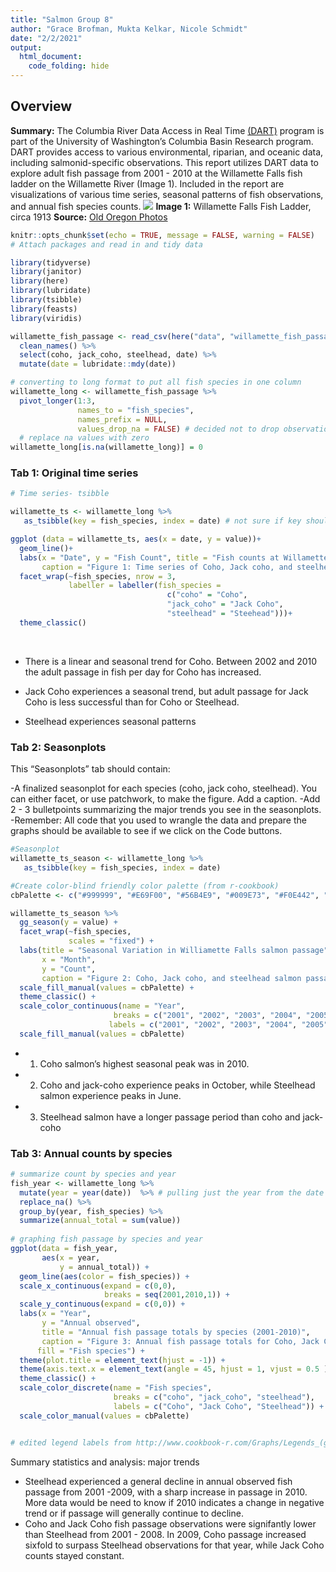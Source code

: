 ```yaml
---
title: "Salmon Group 8"
author: "Grace Brofman, Mukta Kelkar, Nicole Schmidt"
date: "2/2/2021"
output: 
  html_document:
    code_folding: hide
---
```


## Overview {.tabset}

**Summary:**
The Columbia River Data Access in Real Time [(DART)](http://www.cbr.washington.edu/dart/query/adult_daily) program is part of the University of Washington's Columbia Basin Research program. DART provides access to various environmental, riparian, and oceanic data, including salmonid-specific observations. This report utilizes DART data to explore adult fish passage from 2001 - 2010 at the Willamette Falls fish ladder on the Willamette River (Image 1). Included in the report are visualizations of various time series, seasonal patterns of fish observations, and annual fish species counts.
![](fish_ladder.jpg)
**Image 1:** Willamette Falls Fish Ladder, circa 1913
**Source:** [Old Oregon Photos](https://www.oldoregonphotos.com/fish-ladder-at-willamette-falls-1913.html)

```r
knitr::opts_chunk$set(echo = TRUE, message = FALSE, warning = FALSE)
# Attach packages and read in and tidy data 

library(tidyverse)
library(janitor)
library(here)
library(lubridate)
library(tsibble)
library(feasts)
library(viridis)

willamette_fish_passage <- read_csv(here("data", "willamette_fish_passage.csv")) %>% 
  clean_names() %>% 
  select(coho, jack_coho, steelhead, date) %>% 
  mutate(date = lubridate::mdy(date))

# converting to long format to put all fish species in one column
willamette_long <- willamette_fish_passage %>% 
  pivot_longer(1:3,
               names_to = "fish_species",
               names_prefix = NULL,
               values_drop_na = FALSE) # decided not to drop observations with n/a values becuase in Tab 1 it says to change na values to zero
  # replace na values with zero
willamette_long[is.na(willamette_long)] = 0 

```

### **Tab 1:** Original time series 

```r

# Time series- tsibble

willamette_ts <- willamette_long %>% 
   as_tsibble(key = fish_species, index = date) # not sure if key should be fish species or something else? 

ggplot (data = willamette_ts, aes(x = date, y = value))+
  geom_line()+
  labs(x = "Date", y = "Fish Count", title = "Fish counts at Willamette Falls (2001 - 2010)", subtitle = "Adult passage (fish/day)",
       caption = "Figure 1: Time series of Coho, Jack coho, and steelhead salmon passage from 2001 - 2010 (fish/ day)")+
  facet_wrap(~fish_species, nrow = 3, 
             labeller = labeller(fish_species =
                                   c("coho" = "Coho",
                                   "jack_coho" = "Jack Coho",
                                   "steelhead" = "Steehead")))+
  theme_classic()

```
<br>

- There is a linear and seasonal trend for Coho. Between 2002 and 2010 the adult passage in fish per day for Coho has increased.

- Jack Coho experiences a seasonal trend, but adult passage for Jack Coho is less successful than for Coho or Steelhead.

- Steelhead experiences seasonal patterns

### **Tab 2:** Seasonplots
This “Seasonplots” tab should contain: 

-A finalized seasonplot for each species (coho, jack coho, steelhead). You can either facet, or use patchwork, to make the figure. Add a caption. 
-Add 2 - 3 bulletpoints summarizing the major trends you see in the seasonplots.
-Remember: All code that you used to wrangle the data and prepare the graphs should be available to see if we click on the Code buttons. 

```r
#Seasonplot
willamette_ts_season <- willamette_long %>% 
   as_tsibble(key = fish_species, index = date)

#Create color-blind friendly color palette (from r-cookbook)
cbPalette <- c("#999999", "#E69F00", "#56B4E9", "#009E73", "#F0E442", "#0072B2", "#D55E00", "#CC79A7")

willamette_ts_season %>% 
  gg_season(y = value) + 
  facet_wrap(~fish_species,
             scales = "fixed") +
  labs(title = "Seasonal Variation in Williamette Falls salmon passage",
       x = "Month",
       y = "Count",
       caption = "Figure 2: Coho, Jack coho, and steelhead salmon passage from 2001 - 2010 ") +
  scale_fill_manual(values = cbPalette) +
  theme_classic() +
  scale_color_continuous(name = "Year", 
                       breaks = c("2001", "2002", "2003", "2004", "2005", "2006", "2007", "2008", "2009", "2010"),
                      labels = c("2001", "2002", "2003", "2004", "2005", "2006", "2007", "2008", "2009", "2010")) +
  scale_fill_manual(values = cbPalette) 
```

- 1) Coho salmon's highest seasonal peak was in 2010. 
- 2) Coho and jack-coho experience peaks in October, while Steelhead salmon experience peaks in June. 
- 3) Steelhead salmon have a longer passage period than coho and jack-coho


### **Tab 3:** Annual counts by species

```r


# summarize count by species and year
fish_year <- willamette_long %>% 
  mutate(year = year(date))  %>% # pulling just the year from the date
  replace_na() %>% 
  group_by(year, fish_species) %>% 
  summarize(annual_total = sum(value))
  
# graphing fish passage by species and year
ggplot(data = fish_year,
       aes(x = year,
           y = annual_total)) +
  geom_line(aes(color = fish_species)) +
  scale_x_continuous(expand = c(0,0),
                     breaks = seq(2001,2010,1)) +
  scale_y_continuous(expand = c(0,0)) +
  labs(x = "Year",
       y = "Annual observed",
       title = "Annual fish passage totals by species (2001-2010)",
       caption = "Figure 3: Annual fish passage totals for Coho, Jack Coho, and Steelhead  passage from 2001 - 2010 ",
      fill = "Fish species") +
  theme(plot.title = element_text(hjust = -1)) +
  theme(axis.text.x = element_text(angle = 45, hjust = 1, vjust = 0.5 )) +
  theme_classic() +
  scale_color_discrete(name = "Fish species", 
                       breaks = c("coho", "jack_coho", "steelhead"),
                       labels = c("Coho", "Jack Coho", "Steelhead")) +
  scale_color_manual(values = cbPalette) 


# edited legend labels from http://www.cookbook-r.com/Graphs/Legends_(ggplot2)/

```
Summary statistics and analysis: major trends

- Steelhead experienced a general decline in annual observed fish passage from 2001 -2009, with a sharp increase in passage in 2010. More data would be need to know if 2010 indicates a change in negative trend or if passage will generally continue to decline.
- Coho and Jack Coho fish passage observations were signifantly lower than Steelhead from 2001 - 2008. In 2009, Coho passage increased sixfold to surpass Steelhead observations for that year, while Jack Coho counts stayed constant.

